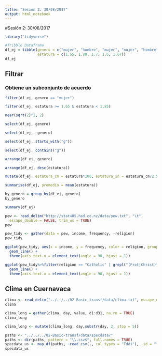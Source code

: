 ```yaml
---
title: "Sesión 2: 30/08/2017"
output: html_notebook
---
```


#Sesión 2: 30/08/2017

```r
library("tidyverse")

#Tribble Dataframe
df_ej = tibble(genero = c("mujer", "hombre", "mujer", "mujer", "hombre"),
               estatura = c(1.65, 1.80, 1.7, 1.6, 1.67))
df_ej

```

## Filtrar 
### Obtiene un subconjunto de acuerdo

```r
filter(df_ej, genero == "mujer")
```

```r
filter(df_ej, estatura >= 1.65 & estatura < 1.85)
```

```r
near(sqrt(2)^2, 2)
```

```r
select(df_ej, genero)
```

```r
select(df_ej, -genero)
```

```r
select(df_ej, starts_with("g"))
```

```r
select(df_ej, contains("g"))
```

```r
arrange(df_ej, genero)
```

```r
arrange(df_ej, desc(estatura))
```

```r
mutate(df_ej, estatura_cm = estatura*100, estatura_in = estatura_cm/2.54)
```

```r
summarise(df_ej, promedio = mean(estatura))
```

```r
by_genero = group_by(df_ej, genero)
by_genero
```

```r
summary(df_ej)
```

```r
pew <- read_delim("http://stat405.had.co.nz/data/pew.txt", "\t", 
  escape_double = FALSE, trim_ws = TRUE)
pew
```

```r
pew_tidy <- gather(data = pew, income, frequency, -religion)
pew_tidy
```

```r
ggplot(pew_tidy, aes(x = income, y = frequency, color = religion, group = religion)) +
  geom_line() + 
  theme(axis.text.x = element_text(angle = 90, hjust = 1))
```

```r
ggplot(pew_tidy%>%filter(religion == "Catholic" | grepl("(Prot|Christ)", religion)), aes(x = income, y = frequency, color = religion, group = religion)) +
  geom_line() + 
  theme(axis.text.x = element_text(angle = 90, hjust = 1))
```

## Clima en Cuernavaca
```r
clima <- read_delim("../../../02-Basic-transf/data/clima.txt", escape_double = FALSE, trim_ws = TRUE, delim = "\t")
clima
```
```r
clima_long = gather(clima, day, value, d1:d31, na.rm = TRUE)
clima_long
```

```r
clima_long <- mutate(clima_long, day,substr(day, 2, stop = 5))
```
```r
paths <- "../../../02-Basic-transf/data/specdata/"
paths <- dir(paths, pattern = "\\.csv$", full.names = TRUE) 
specdata_us <- map_df(paths, ~read_csv(., col_types = "Tddi"), .id = "filename")
specdata_us
```
